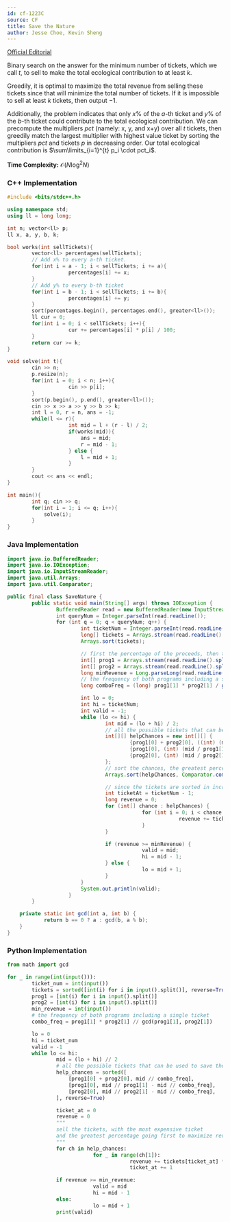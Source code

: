 ```yaml
---
id: cf-1223C
source: CF
title: Save the Nature
author: Jesse Choe, Kevin Sheng
---
```


[Official Editorial](https://codeforces.com/blog/entry/66993)

Binary search on the answer for the minimum number of tickets, which we call $t$, to sell to make the total ecological contribution to at least $k$. 

Greedily, it is optimal to maximize the total revenue from selling these tickets since that will minimize the total number of tickets. If it is impossible to sell at least $k$ tickets, then output $-1$.

Additionally, the problem indicates that only $x\%$ of the $a$-th ticket and $y\%$ of the $b$-th ticket could contribute to the total ecological contribution. We can precompute the multipliers $pct$ (namely: x, y, and x+y) over all $t$ tickets, then greedily match the largest multiplier with highest value ticket by sorting the multipliers $pct$ and tickets $p$ in decreasing order. Our total ecological contribution is $\sum\limits_{i=1}^{t} p_i \cdot pct_i$.


**Time Complexity:** $\mathcal{O}(N\log^2 N)$

<LanguageSection>

<CPPSection>

### C++ Implementation

```cpp
#include <bits/stdc++.h>

using namespace std;
using ll = long long;

int n; vector<ll> p;
ll x, a, y, b, k;

bool works(int sellTickets){
        vector<ll> percentages(sellTickets);
        // Add x% to every a-th ticket.
        for(int i = a - 1; i < sellTickets; i += a){
                    percentages[i] += x;
        }
        // Add y% to every b-th ticket
        for(int i = b - 1; i < sellTickets; i += b){
                    percentages[i] += y;
        }
        sort(percentages.begin(), percentages.end(), greater<ll>());
        ll cur = 0;
        for(int i = 0; i < sellTickets; i++){
                    cur += percentages[i] * p[i] / 100;
        }
        return cur >= k;
}

void solve(int t){
        cin >> n;
        p.resize(n);
        for(int i = 0; i < n; i++){
                    cin >> p[i];
        }
        sort(p.begin(), p.end(), greater<ll>());
        cin >> x >> a >> y >> b >> k;
        int l = 0, r = n, ans = -1;
        while(l <= r){
                    int mid = l + (r - l) / 2;
                    if(works(mid)){
                        ans = mid;
                        r = mid - 1;
                    } else {
                        l = mid + 1;
                    }
        }
        cout << ans << endl;
}

int main(){
        int q; cin >> q;
        for(int i = 1; i <= q; i++){
            solve(i);
        }
}
```

</CPPSection>

<JavaSection>
    
### Java Implementation

```java
import java.io.BufferedReader;
import java.io.IOException;
import java.io.InputStreamReader;
import java.util.Arrays;
import java.util.Comparator;

public final class SaveNature {
        public static void main(String[] args) throws IOException {
                BufferedReader read = new BufferedReader(new InputStreamReader(System.in));
                int queryNum = Integer.parseInt(read.readLine());
                for (int q = 0; q < queryNum; q++) {
                        int ticketNum = Integer.parseInt(read.readLine());
                        long[] tickets = Arrays.stream(read.readLine().split(" ")).mapToLong(Long::parseLong).toArray();
                        Arrays.sort(tickets);

                        // first the percentage of the proceeds, then the frequency
                        int[] prog1 = Arrays.stream(read.readLine().split(" ")).mapToInt(Integer::parseInt).toArray();
                        int[] prog2 = Arrays.stream(read.readLine().split(" ")).mapToInt(Integer::parseInt).toArray();
                        long minRevenue = Long.parseLong(read.readLine());
                        // the frequency of both programs including a single ticket
                        long comboFreq = (long) prog1[1] * prog2[1] / gcd(prog1[1], prog2[1]);

                        int lo = 0;
                        int hi = ticketNum;
                        int valid = -1;
                        while (lo <= hi) {
                                int mid = (lo + hi) / 2;
                                // all the possible tickets that can be used to save the nature
                                int[][] helpChances = new int[][] {
                                        {prog1[0] + prog2[0], ((int) (mid / comboFreq))},
                                        {prog1[0], (int) (mid / prog1[1] - mid / comboFreq)},
                                        {prog2[0], (int) (mid / prog2[1] - mid / comboFreq)}
                                };
                                // sort the chances, the greatest percentage going first
                                Arrays.sort(helpChances, Comparator.comparingInt(c -> -c[0]));

                                // since the tickets are sorted in increasing order, we go in reverse
                                int ticketAt = ticketNum - 1;
                                long revenue = 0;
                                for (int[] chance : helpChances) {
                                            for (int i = 0; i < chance[1]; i++) {
                                                        revenue += tickets[ticketAt--] * chance[0] / 100;
                                            }
                                }

                                if (revenue >= minRevenue) {
                                            valid = mid;
                                            hi = mid - 1;
                                } else {
                                            lo = mid + 1;
                                }
                        }
                        System.out.println(valid);
                    }
        }

    private static int gcd(int a, int b) {
            return b == 0 ? a : gcd(b, a % b);
    }
}
```

</JavaSection>

<PySection>
    
### Python Implementation

```py
from math import gcd

for _ in range(int(input())):
        ticket_num = int(input())
        tickets = sorted([int(i) for i in input().split()], reverse=True)
        prog1 = [int(i) for i in input().split()]
        prog2 = [int(i) for i in input().split()]
        min_revenue = int(input())
        # the frequency of both programs including a single ticket
        combo_freq = prog1[1] * prog2[1] // gcd(prog1[1], prog2[1])

        lo = 0
        hi = ticket_num
        valid = -1
        while lo <= hi:
                mid = (lo + hi) // 2
                # all the possible tickets that can be used to save the nature
                help_chances = sorted([
                    [prog1[0] + prog2[0], mid // combo_freq],
                    [prog1[0], mid // prog1[1] - mid // combo_freq],
                    [prog2[0], mid // prog2[1] - mid // combo_freq],
                ], reverse=True)

                ticket_at = 0
                revenue = 0
                """
                sell the tickets, with the most expensive ticket
                and the greatest percentage going first to maximize revenue
                """
                for ch in help_chances:
                            for _ in range(ch[1]):
                                        revenue += tickets[ticket_at] * ch[0] // 100
                                        ticket_at += 1

                if revenue >= min_revenue:
                            valid = mid
                            hi = mid - 1
                else:
                            lo = mid + 1
                print(valid)
```
    
</PySection>

</LanguageSection>

